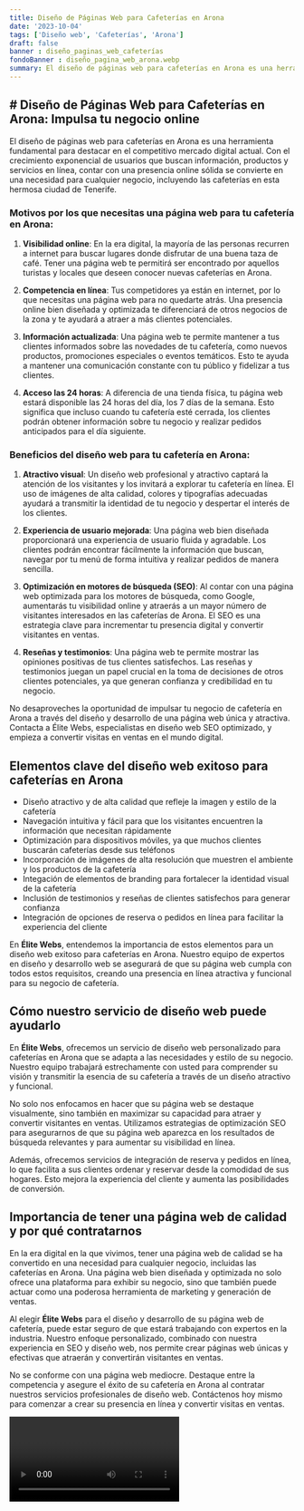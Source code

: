 ```yaml
---
title: Diseño de Páginas Web para Cafeterías en Arona
date: '2023-10-04'
tags: ['Diseño web', 'Cafeterías', 'Arona']
draft: false
banner : diseño_paginas_web_cafeterías
fondoBanner : diseño_pagina_web_arona.webp
summary: El diseño de páginas web para cafeterías en Arona es una herramienta fundamental para destacar en el competitivo mercado digital actual. Con el crecimiento exponencial de usuarios que buscan información, productos y servicios en línea, contar con una presencia online sólida se convierte en una necesidad para cualquier negocio, incluyendo las cafeterías en esta hermosa ciudad de Tenerife.
---
```


## # Diseño de Páginas Web para Cafeterías en Arona: Impulsa tu negocio online

El diseño de páginas web para cafeterías en Arona es una herramienta fundamental para destacar en el competitivo mercado digital actual. Con el crecimiento exponencial de usuarios que buscan información, productos y servicios en línea, contar con una presencia online sólida se convierte en una necesidad para cualquier negocio, incluyendo las cafeterías en esta hermosa ciudad de Tenerife.

### Motivos por los que necesitas una página web para tu cafetería en Arona:

1. **Visibilidad online**: En la era digital, la mayoría de las personas recurren a internet para buscar lugares donde disfrutar de una buena taza de café. Tener una página web te permitirá ser encontrado por aquellos turistas y locales que deseen conocer nuevas cafeterías en Arona.

2. **Competencia en línea**: Tus competidores ya están en internet, por lo que necesitas una página web para no quedarte atrás. Una presencia online bien diseñada y optimizada te diferenciará de otros negocios de la zona y te ayudará a atraer a más clientes potenciales.

3. **Información actualizada**: Una página web te permite mantener a tus clientes informados sobre las novedades de tu cafetería, como nuevos productos, promociones especiales o eventos temáticos. Esto te ayuda a mantener una comunicación constante con tu público y fidelizar a tus clientes.

4. **Acceso las 24 horas**: A diferencia de una tienda física, tu página web estará disponible las 24 horas del día, los 7 días de la semana. Esto significa que incluso cuando tu cafetería esté cerrada, los clientes podrán obtener información sobre tu negocio y realizar pedidos anticipados para el día siguiente.

### Beneficios del diseño web para tu cafetería en Arona:

1. **Atractivo visual**: Un diseño web profesional y atractivo captará la atención de los visitantes y los invitará a explorar tu cafetería en línea. El uso de imágenes de alta calidad, colores y tipografías adecuadas ayudará a transmitir la identidad de tu negocio y despertar el interés de los clientes.

2. **Experiencia de usuario mejorada**: Una página web bien diseñada proporcionará una experiencia de usuario fluida y agradable. Los clientes podrán encontrar fácilmente la información que buscan, navegar por tu menú de forma intuitiva y realizar pedidos de manera sencilla.

3. **Optimización en motores de búsqueda (SEO)**: Al contar con una página web optimizada para los motores de búsqueda, como Google, aumentarás tu visibilidad online y atraerás a un mayor número de visitantes interesados en las cafeterías de Arona. El SEO es una estrategia clave para incrementar tu presencia digital y convertir visitantes en ventas.

4. **Reseñas y testimonios**: Una página web te permite mostrar las opiniones positivas de tus clientes satisfechos. Las reseñas y testimonios juegan un papel crucial en la toma de decisiones de otros clientes potenciales, ya que generan confianza y credibilidad en tu negocio.

No desaproveches la oportunidad de impulsar tu negocio de cafetería en Arona a través del diseño y desarrollo de una página web única y atractiva. Contacta a Élite Webs, especialistas en diseño web SEO optimizado, y empieza a convertir visitas en ventas en el mundo digital.

<GifSeo />

<Cta />

## Elementos clave del diseño web exitoso para cafeterías en Arona
- Diseño atractivo y de alta calidad que refleje la imagen y estilo de la cafetería
- Navegación intuitiva y fácil para que los visitantes encuentren la información que necesitan rápidamente
- Optimización para dispositivos móviles, ya que muchos clientes buscarán cafeterías desde sus teléfonos
- Incorporación de imágenes de alta resolución que muestren el ambiente y los productos de la cafetería
- Integación de elementos de branding para fortalecer la identidad visual de la cafetería
- Inclusión de testimonios y reseñas de clientes satisfechos para generar confianza
- Integración de opciones de reserva o pedidos en línea para facilitar la experiencia del cliente

En **Élite Webs**, entendemos la importancia de estos elementos para un diseño web exitoso para cafeterías en Arona. Nuestro equipo de expertos en diseño y desarrollo web se asegurará de que su página web cumpla con todos estos requisitos, creando una presencia en línea atractiva y funcional para su negocio de cafetería.

## Cómo nuestro servicio de diseño web puede ayudarlo
En **Élite Webs**, ofrecemos un servicio de diseño web personalizado para cafeterías en Arona que se adapta a las necesidades y estilo de su negocio. Nuestro equipo trabajará estrechamente con usted para comprender su visión y transmitir la esencia de su cafetería a través de un diseño atractivo y funcional.

No solo nos enfocamos en hacer que su página web se destaque visualmente, sino también en maximizar su capacidad para atraer y convertir visitantes en ventas. Utilizamos estrategias de optimización SEO para asegurarnos de que su página web aparezca en los resultados de búsqueda relevantes y para aumentar su visibilidad en línea.

Además, ofrecemos servicios de integración de reserva y pedidos en línea, lo que facilita a sus clientes ordenar y reservar desde la comodidad de sus hogares. Esto mejora la experiencia del cliente y aumenta las posibilidades de conversión.

## Importancia de tener una página web de calidad y por qué contratarnos
En la era digital en la que vivimos, tener una página web de calidad se ha convertido en una necesidad para cualquier negocio, incluidas las cafeterías en Arona. Una página web bien diseñada y optimizada no solo ofrece una plataforma para exhibir su negocio, sino que también puede actuar como una poderosa herramienta de marketing y generación de ventas.

Al elegir **Élite Webs** para el diseño y desarrollo de su página web de cafetería, puede estar seguro de que estará trabajando con expertos en la industria. Nuestro enfoque personalizado, combinado con nuestra experiencia en SEO y diseño web, nos permite crear páginas web únicas y efectivas que atraerán y convertirán visitantes en ventas.

No se conforme con una página web mediocre. Destaque entre la competencia y asegure el éxito de su cafetería en Arona al contratar nuestros servicios profesionales de diseño web. Contáctenos hoy mismo para comenzar a crear su presencia en línea y convertir visitas en ventas.

<Video />

<CtaBot job='Cafeterías' city='Arona'/>

<Gmaps query='Arona+españa+maps' />